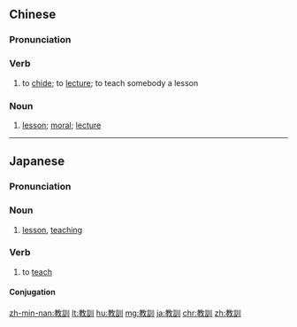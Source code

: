 {{also|教训}}
==Chinese==
{{zh-forms|s=教训}}

===Pronunciation===
{{zh-pron
|m=jiàoxùn,tl=y
|c=gaau3 fan3
|h=pfs=kau-hiun
|mn=kàu-hùn
|cat=v,n
}}

===Verb===
{{zh-verb}}

# to [[chide]]; to [[lecture]]; to teach somebody a lesson

===Noun===
{{zh-noun}}

# [[lesson]]; [[moral]]; [[lecture]]

{{zh-cat|Elementary}}

----

==Japanese==
{{ja-kanjitab|きょう|くん|yomi=on}}

===Pronunciation===
{{ja-pron|きょうくん|y=o}}

===Noun===
{{ja-noun|きょうくん}}

# [[lesson]], [[teaching]]
#: {{ja-usex|大きな'''教訓'''を得た。|おおき な '''きょうくん''' を えた。|It taught us a lot.}}

===Verb===
{{ja-verb-suru|tr=trans|きょうくん}}

# to [[teach]]

====Conjugation====
{{ja-suru|きょうくん}}

[[zh-min-nan:教訓]]
[[lt:教訓]]
[[hu:教訓]]
[[mg:教訓]]
[[ja:教訓]]
[[chr:教訓]]
[[zh:教訓]]